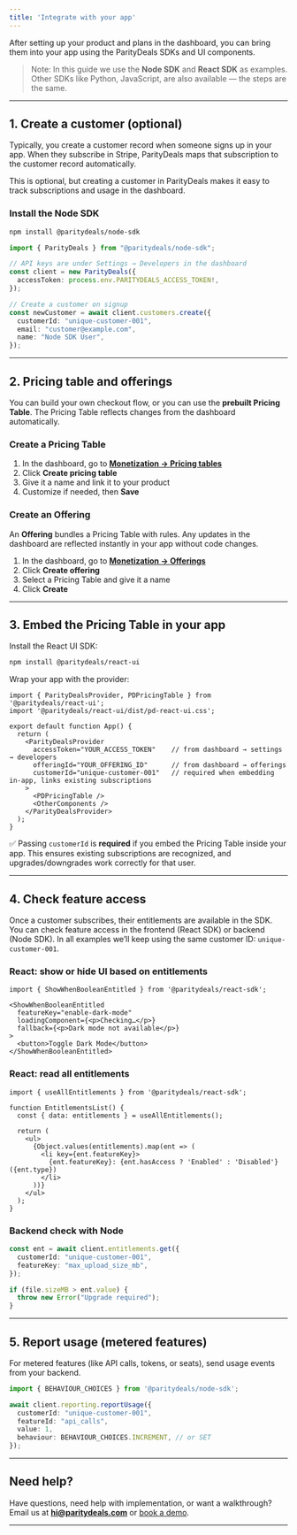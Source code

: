 ```yaml
---
title: 'Integrate with your app'
---
```


After setting up your product and plans in the dashboard, you can bring them into your app using the ParityDeals SDKs and UI components.

> Note: In this guide we use the **Node SDK** and **React SDK** as examples.  
> Other SDKs like Python, JavaScript, are also available — the steps are the same.

---

## 1. Create a customer (optional)

Typically, you create a customer record when someone signs up in your app.
When they subscribe in Stripe, ParityDeals maps that subscription to the customer record automatically.

This is optional, but creating a customer in ParityDeals makes it easy to track subscriptions and usage in the dashboard.

### Install the Node SDK

```bash
npm install @paritydeals/node-sdk
````

```ts
import { ParityDeals } from "@paritydeals/node-sdk";

// API keys are under Settings → Developers in the dashboard
const client = new ParityDeals({
  accessToken: process.env.PARITYDEALS_ACCESS_TOKEN!,
});

// Create a customer on signup
const newCustomer = await client.customers.create({
  customerId: "unique-customer-001",
  email: "customer@example.com",
  name: "Node SDK User",
});
```

---

## 2. Pricing table and offerings

You can build your own checkout flow, or you can use the **prebuilt Pricing Table**.
The Pricing Table reflects changes from the dashboard automatically.

### Create a Pricing Table

1. In the dashboard, go to [**Monetization → Pricing tables**](https://app.paritydeals.com/pricing-tables)
2. Click **Create pricing table**
3. Give it a name and link it to your product
4. Customize if needed, then **Save**

### Create an Offering

An **Offering** bundles a Pricing Table with rules.
Any updates in the dashboard are reflected instantly in your app without code changes.

1. In the dashboard, go to [**Monetization → Offerings**](https://app.paritydeals.com/offerings)
2. Click **Create offering**
3. Select a Pricing Table and give it a name
4. Click **Create**

---

## 3. Embed the Pricing Table in your app

Install the React UI SDK:

```bash
npm install @paritydeals/react-ui
```

Wrap your app with the provider:

```tsx
import { ParityDealsProvider, PDPricingTable } from '@paritydeals/react-ui';
import '@paritydeals/react-ui/dist/pd-react-ui.css';

export default function App() {
  return (
    <ParityDealsProvider
      accessToken="YOUR_ACCESS_TOKEN"    // from dashboard → settings → developers
      offeringId="YOUR_OFFERING_ID"      // from dashboard → offerings
      customerId="unique-customer-001"   // required when embedding in-app, links existing subscriptions
    >
      <PDPricingTable />
      <OtherComponents />
    </ParityDealsProvider>
  );
}
```

✅ Passing `customerId` is **required** if you embed the Pricing Table inside your app.
This ensures existing subscriptions are recognized, and upgrades/downgrades work correctly for that user.

---

## 4. Check feature access

Once a customer subscribes, their entitlements are available in the SDK.
You can check feature access in the frontend (React SDK) or backend (Node SDK).
In all examples we’ll keep using the same customer ID: `unique-customer-001`.

### React: show or hide UI based on entitlements

```tsx
import { ShowWhenBooleanEntitled } from '@paritydeals/react-sdk';

<ShowWhenBooleanEntitled
  featureKey="enable-dark-mode"
  loadingComponent={<p>Checking…</p>}
  fallback={<p>Dark mode not available</p>}
>
  <button>Toggle Dark Mode</button>
</ShowWhenBooleanEntitled>
```

### React: read all entitlements

```tsx
import { useAllEntitlements } from '@paritydeals/react-sdk';

function EntitlementsList() {
  const { data: entitlements } = useAllEntitlements();

  return (
    <ul>
      {Object.values(entitlements).map(ent => (
        <li key={ent.featureKey}>
          {ent.featureKey}: {ent.hasAccess ? 'Enabled' : 'Disabled'} ({ent.type})
        </li>
      ))}
    </ul>
  );
}
```

### Backend check with Node

```ts
const ent = await client.entitlements.get({
  customerId: "unique-customer-001",
  featureKey: "max_upload_size_mb",
});

if (file.sizeMB > ent.value) {
  throw new Error("Upgrade required");
}
```

---

## 5. Report usage (metered features)

For metered features (like API calls, tokens, or seats), send usage events from your backend.

```ts
import { BEHAVIOUR_CHOICES } from '@paritydeals/node-sdk';

await client.reporting.reportUsage({
  customerId: "unique-customer-001",
  featureId: "api_calls",
  value: 1,
  behaviour: BEHAVIOUR_CHOICES.INCREMENT, // or SET
});
```

---

## Need help?

Have questions, need help with implementation, or want a walkthrough?  
Email us at **hi@paritydeals.com** or [book a demo](https://tidycal.com/neravath/15-minute-meeting).

---